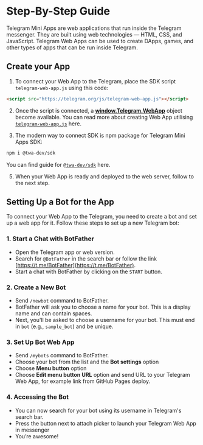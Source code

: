# Step-By-Step Guide

Telegram Mini Apps are web applications that run inside the Telegram messenger. They are built using web technologies — HTML, CSS, and JavaScript. Telegram Web Apps can be used to create DApps, games, and other types of apps that can be run inside Telegram.

## Create your App

1. To connect your Web App to the Telegram, place the SDK script `telegram-web-app.js` using this code:

```html
<script src="https://telegram.org/js/telegram-web-app.js"></script>
```


2. Once the script is connected, a **[window.Telegram.WebApp](https://core.telegram.org/bots/webapps#initializing-web-apps)** object become available. You can read more about creating Web App utilising [`telegram-web-app.js`](https://docs.ton.org/develop/dapps/telegram-apps/app-examples#basic-twa-example) here.

3. The modern way to connect SDK is npm package for Telegram Mini Apps SDK:

```bash npm2yarn
npm i @twa-dev/sdk
```

You can find guide for [`@twa-dev/sdk`](https://docs.ton.org/develop/dapps/telegram-apps/app-examples#modern-twa-example ) here.

5. When your Web App is ready and deployed to the web server, follow to the next step.

## Setting Up a Bot for the App

To connect your Web App to the Telegram, you need to create a bot and set up a web app for it. Follow these steps to set up a new Telegram bot:

### 1. Start a Chat with BotFather

- Open the Telegram app or web version.
- Search for `@BotFather` in the search bar or follow the link [https://t.me/BotFather](https://t.me/BotFather).
- Start a chat with BotFather by clicking on the `START` button.

### 2. Create a New Bot

- Send `/newbot` command to BotFather.
- BotFather will ask you to choose a name for your bot. This is a display name and can contain spaces.
- Next, you'll be asked to choose a username for your bot. This must end in `bot` (e.g., `sample_bot`) and be unique.

### 3. Set Up Bot Web App

- Send `/mybots` command to BotFather.
- Choose your bot from the list and the **Bot settings** option
- Choose **Menu button** option
- Choose **Edit menu button URL** option and send URL to your Telegram Web App, for example link from GitHub Pages deploy.

### 4. Accessing the Bot

- You can now search for your bot using its username in Telegram's search bar.
- Press the button next to attach picker to launch your Telegram Web App in messenger
- You’re awesome!